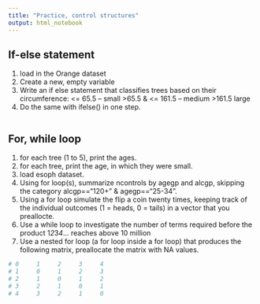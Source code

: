 ```yaml
---
title: "Practice, control structures"
output: html_notebook
---
```


## If-else statement

1. load in the Orange dataset
2. Create a new, empty variable
3. Write an if else statement that classifies trees based on their circumference: 
    <= 65.5 -- small
    >65.5 & <= 161.5 -- medium
    >161.5 large
4. Do the same with ifelse() in one step.

```r

```


## For, while loop

1. for each tree (1 to 5), print the ages. 
2. for each tree, print the age, in which they were small. 
3. load esoph dataset. 
4. Using for loop(s), summarize ncontrols by agegp and alcgp, skipping the category alcgp=="120+" & agegp=="25-34".
5. Using a for loop simulate the flip a coin twenty times, keeping track of the individual outcomes (1 = heads, 0 = tails) in a vector that you preallocte.
6. Use a while loop to investigate the number of terms required before the product 1*2*3*4*... reaches above 10 million
7. Use a nested for loop (a for loop inside a for loop) that produces the following matrix, preallocate the matrix with NA values.

```r

# 0     1     2     3     4
# 1     0     1     2     3
# 2     1     0     1     2
# 3     2     1     0     1
# 4     3     2     1     0

```




